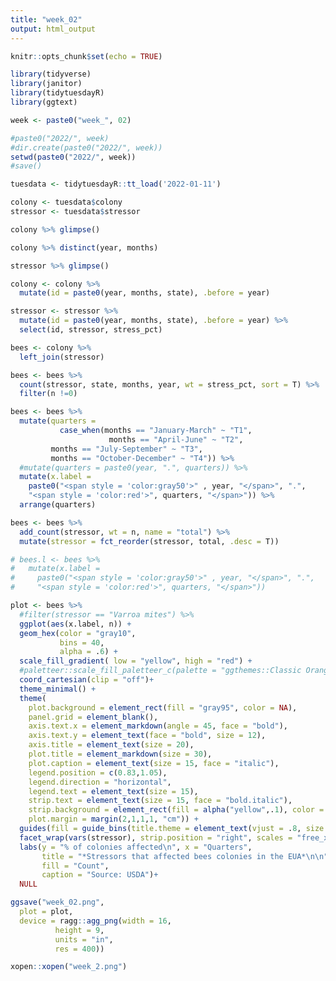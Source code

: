 ```yaml
---
title: "week_02"
output: html_output
---
```


```r
knitr::opts_chunk$set(echo = TRUE)

library(tidyverse)
library(janitor)
library(tidytuesdayR)
library(ggtext)
```

```r
week <- paste0("week_", 02)

#paste0("2022/", week)
#dir.create(paste0("2022/", week))
setwd(paste0("2022/", week))
#save()
```

```r
tuesdata <- tidytuesdayR::tt_load('2022-01-11')
```

```r
colony <- tuesdata$colony
stressor <- tuesdata$stressor
```

```r
colony %>% glimpse()

colony %>% distinct(year, months)

stressor %>% glimpse()
```

```r
colony <- colony %>% 
  mutate(id = paste0(year, months, state), .before = year)

stressor <- stressor %>% 
  mutate(id = paste0(year, months, state), .before = year) %>% 
  select(id, stressor, stress_pct)
```
 

```r
bees <- colony %>% 
  left_join(stressor)

bees <- bees %>%
  count(stressor, state, months, year, wt = stress_pct, sort = T) %>% 
  filter(n !=0) 

bees <- bees %>% 
  mutate(quarters = 
           case_when(months == "January-March" ~ "T1",
                      months == "April-June" ~ "T2",
         months == "July-September" ~ "T3",
         months == "October-December" ~ "T4")) %>%
  #mutate(quarters = paste0(year, ".", quarters)) %>% 
  mutate(x.label = 
    paste0("<span style = 'color:gray50'>" , year, "</span>", ".", 
    "<span style = 'color:red'>", quarters, "</span>")) %>% 
  arrange(quarters)

bees <- bees %>% 
  add_count(stressor, wt = n, name = "total") %>% 
  mutate(stressor = fct_reorder(stressor, total, .desc = T))

# bees.l <- bees %>% 
#   mutate(x.label = 
#     paste0("<span style = 'color:gray50'>" , year, "</span>", ".", 
#     "<span style = 'color:red'>", quarters, "</span>"))

```


```r
plot <- bees %>%
  #filter(stressor == "Varroa mites") %>%
  ggplot(aes(x.label, n)) +
  geom_hex(color = "gray10",
           bins = 40,
           alpha = .6) +
  scale_fill_gradient( low = "yellow", high = "red") +
  #paletteer::scale_fill_paletteer_c(palette = "ggthemes::Classic Orange") +
  coord_cartesian(clip = "off")+
  theme_minimal() +
  theme(
    plot.background = element_rect(fill = "gray95", color = NA),
    panel.grid = element_blank(),
    axis.text.x = element_markdown(angle = 45, face = "bold"),
    axis.text.y = element_text(face = "bold", size = 12),
    axis.title = element_text(size = 20),
    plot.title = element_markdown(size = 30),
    plot.caption = element_text(size = 15, face = "italic"),
    legend.position = c(0.83,1.05),
    legend.direction = "horizontal",
    legend.text = element_text(size = 15),
    strip.text = element_text(size = 15, face = "bold.italic"),
    strip.background = element_rect(fill = alpha("yellow",.1), color = NA),
    plot.margin = margin(2,1,1,1, "cm")) +
  guides(fill = guide_bins(title.theme = element_text(vjust = .8, size = 15), keywidth = unit(1, "cm")))+
  facet_wrap(vars(stressor), strip.position = "right", scales = "free_x")+
  labs(y = "% of colonies affected\n", x = "Quarters", 
       title = "*Stressors that affected bees colonies in the EUA*\n\n",
       fill = "Count",
       caption = "Source: USDA")+
  NULL
```


```r
ggsave("week_02.png",
  plot = plot,
  device = ragg::agg_png(width = 16, 
          height = 9, 
          units = "in", 
          res = 400))

xopen::xopen("week_2.png")
```

 